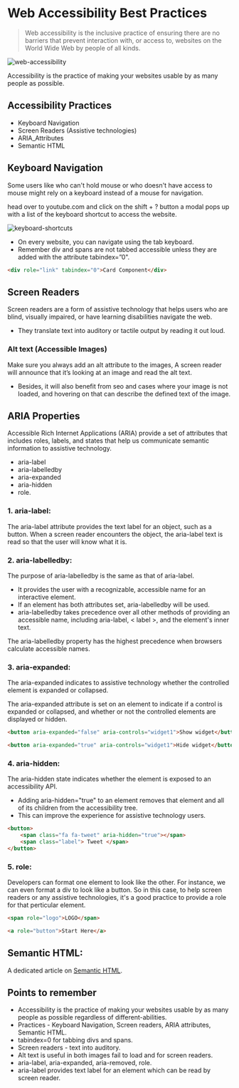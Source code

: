 # Web Accessibility Best Practices

> Web accessibility is the inclusive practice of ensuring there are no barriers that prevent interaction with, or access to, websites on the World Wide Web by people of all kinds.

![web-accessibility](/web-accessibilty.png)

Accessibility is the practice of making your websites usable by as many people as possible.

## Accessibility Practices

-   Keyboard Navigation
-   Screen Readers (Assistive technologies)
-   ARIA_Attributes
-   Semantic HTML

## Keyboard Navigation

Some users like who can't hold mouse or who doesn't have access to mouse might rely on a keyboard instead of a mouse for navigation.

head over to youtube.com and click on the shift + ? button a modal pops up with a list of the keyboard shortcut to access the website.

![keyboard-shortcuts](/keyboard-shortcuts.png)

-   On every website, you can navigate using the tab keyboard.
-   Remember div and spans are not tabbed accessible unless they are added with the attribute tabindex=”0".

```html
<div role="link" tabindex="0">Card Component</div>
```

## Screen Readers

Screen readers are a form of assistive technology that helps users who are blind, visually impaired, or have learning disabilities navigate the web.

-   They translate text into auditory or tactile output by reading it out loud.

### Alt text (Accessible Images)

Make sure you always add an alt attribute to the images, A screen reader will announce that it’s looking at an image and read the alt text.

-   Besides, it will also benefit from seo and cases where your image is not loaded, and hovering on that can describe the defined text of the image.

## ARIA Properties

Accessible Rich Internet Applications (ARIA) provide a set of attributes that includes roles, labels, and states that help us communicate semantic information to assistive technology.

-   aria-label
-   aria-labelledby
-   aria-expanded
-   aria-hidden
-   role.

### 1. aria-label:

The aria-label attribute provides the text label for an object, such as a button. When a screen reader encounters the object, the aria-label text is read so that the user will know what it is.

### 2. aria-labelledby:

The purpose of aria-labelledby is the same as that of aria-label.

-   It provides the user with a recognizable, accessible name for an interactive element.
-   If an element has both attributes set, aria-labelledby will be used.
-   aria-labelledby takes precedence over all other methods of providing an accessible name, including aria-label, < label >, and the element's inner text.

The aria-labelledby property has the highest precedence when browsers calculate accessible names.

### 3. aria-expanded:

The aria-expanded indicates to assistive technology whether the controlled element is expanded or collapsed.

The aria-expanded attribute is set on an element to indicate if a control is expanded or collapsed, and whether or not the controlled elements are displayed or hidden.

```html
<button aria-expanded="false" aria-controls="widget1">Show widget</button>
```

```html
<button aria-expanded="true" aria-controls="widget1">Hide widget</button>
```

### 4. aria-hidden:

The aria-hidden state indicates whether the element is exposed to an accessibility API.

-   Adding aria-hidden="true" to an element removes that element and all of its children from the accessibility tree.
-   This can improve the experience for assistive technology users.

```html
<button>
    <span class="fa fa-tweet" aria-hidden="true"></span>
    <span class="label"> Tweet </span>
</button>
```

### 5. role:

Developers can format one element to look like the other. For instance, we can even format a div to look like a button. So in this case, to help screen readers or any assistive technologies, it's a good practice to provide a role for that perticular element.

```html
<span role="logo">LOGO</span>

<a role="button">Start Here</a>
```

## Semantic HTML:

A dedicated article on [Semantic HTML](/blogs/semantic-html-and-seo?title=Semantic%20HTML%20and%20SEO&topic=HTML&date=30%20April%202024).

## Points to remember

-   Accessibility is the practice of making your websites usable by as many people as possible regardless of different-abilities.
-   Practices - Keyboard Navigation, Screen readers, ARIA attributes, Semantic HTML.
-   tabindex=0 for tabbing divs and spans.
-   Screen readers - text into auditory.
-   Alt text is useful in both images fail to load and for screen readers.
-   aria-label, aria-expanded, aria-removed, role.
-   aria-label provides text label for an element which can be read by screen reader.
